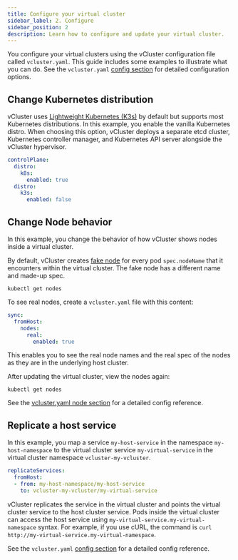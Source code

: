 ```yaml
---
title: Configure your virtual cluster
sidebar_label: 2. Configure
sidebar_position: 2
description: Learn how to configure and update your virtual cluster.
---
```




You configure your virtual clusters using the vCluster configuration file called `vcluster.yaml`. This guide includes some examples to illustrate what you can do. See the `vcluster.yaml` [config section](/vcluster-yaml/README.mdx) for detailed configuration options.

## Change Kubernetes distribution

vCluster uses [Lightweight Kubernetes (K3s)](https://k3s.io/) by default but supports most Kubernetes distributions. In this example, you enable the vanilla Kubernetes distro. When choosing this option, vCluster deploys a separate etcd cluster, Kubernetes controller manager, and Kubernetes API server alongside the vCluster hypervisor.

```yaml
controlPlane:
  distro:
    k8s:
      enabled: true
  distro:
    k3s:
      enabled: false
```

<DeployChangesFrag/>

## Change Node behavior

In this example, you change the behavior of how vCluster shows nodes inside a virtual cluster.

By default, vCluster creates [fake node](/architecture/nodes.mdx) for every pod `spec.nodeName` that it encounters within the virtual cluster. The fake node has a different name and made-up spec.

`kubectl get nodes`

To see real nodes, create a `vcluster.yaml` file with this content:

```yaml
sync:
  fromHost:
    nodes:
      real:
        enabled: true
```

This enables you to see the real node names and the real spec of the nodes as they are in the underlying host cluster.

<DeployChangesFrag/>


After updating the virtual cluster, view the nodes again:

`kubectl get nodes`

See the [vcluster.yaml node section](/vcluster-yaml/sync/from-host/nodes.mdx) for a detailed config reference.


## Replicate a host service

In this example, you map a service `my-host-service` in the namespace `my-host-namespace` to the virtual cluster service `my-virtual-service` in the virtual cluster namespace `vcluster-my-vcluster`.

```yaml
replicateServices:
  fromHost:
  - from: my-host-namespace/my-host-service
    to: vcluster-my-vcluster/my-virtual-service
```

<DeployChangesFrag/>

vCluster replicates the service in the virtual cluster and points the virtual cluster service to the host cluster service. Pods inside the virtual cluster can access the host service using `my-virtual-service.my-virtual-namespace` syntax. For example, if you use cURL, the command is `curl http://my-virtual-service.my-virtual-namespace`.

See the `vcluster.yaml` [config section](/vcluster-yaml/networking/replicate-services.mdx) for a detailed config reference.
